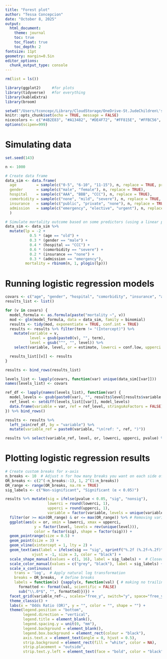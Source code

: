 ```yaml
---
title: "Forest plot"
author: "Tessa Concepcion"
date: "October 8, 2025"
output:
  html_document:
    theme: journal
    toc: true
    toc_float: true
    toc_depth: 2
fontsize: 11pt
geometry: margin=0.5in
editor_options: 
  chunk_output_type: console
---
```


```r
rm(list = ls())

library(ggplot2)     #for plots
library(tidyverse)   #for everything
library(kableExtra)
library(broom)

setwd("/Users/tconcepc/Library/CloudStorage/OneDrive-St.JudeChildren\'sResearchHospital/GitHub/figure-code/Alluvial\ plot")
knitr::opts_chunk$set(echo = TRUE, message = FALSE)
nicecolors <- c("#4B2E83", "#A13482", "#DE4F72", "#FF815E", "#FFBC56",  "#F9F871", "#7F7F7F")
options(scipen=999)

```

# Simulating data

```r

set.seed(143) 

n <- 1000

# Create data frame
data_sim <- data.frame(
  age         = sample(c("0-5", "6-10", "11-15"), n, replace = TRUE, prob = c(0.3, 0.5, 0.2)),
  gender      = sample(c("male", "female"), n, replace = TRUE),
  hospital    = sample(c("AAA", "BBB", "CCC"), n, replace = TRUE),
  comorbidity = sample(c("none", "mild", "severe"), n, replace = TRUE, prob = c(0.4, 0.4, 0.2)),
  insurance   = sample(c("public", "private", "none"), n, replace = TRUE, prob = c(0.5, 0.4, 0.1)),
  admission   = sample(c("emergency", "elective", "urgent"), n, replace = TRUE, prob = c(0.6, 0.3, 0.1))
  )

# Simulate mortality outcome based on some predictors (using a linear predictor for realism)
data_sim <- data_sim %>% 
  mutate(lp = -2 +
           0.5 * (age == "old") +
           0.3 * (gender == "male") +
           0.4 * (hospital == "CCC") +
           0.6 * (comorbidity == "severe") +
           0.2 * (insurance == "none") +
           0.3 * (admission == "emergency"),
         mortality = rbinom(n, 1, plogis(lp)))

```

# Running logistic regression models

```r

covars <- c("age", "gender", "hospital", "comorbidity", "insurance", "admission")
results_list <- list()

for (v in covars) {
  model_formula <- as.formula(paste("mortality ~", v))
  mod <- glm(model_formula, data = data_sim, family = binomial)
  results <- tidy(mod, exponentiate = TRUE, conf.int = TRUE)
  results <- results %>% filter(term != "(Intercept)") %>%
    mutate(variable = v,
           level = gsub(paste0(v), "", term),
           level = gsub("^", "", level)) %>%
    select(variable, level, or = estimate, lowerci = conf.low, upperci = conf.high, pvalue = p.value)

  results_list[[v]] <- results
}

results <- bind_rows(results_list)

levels_list <- lapply(covars, function(var) unique(data_sim[[var]]))
names(levels_list) <- covars

ref_df <- lapply(names(levels_list), function(var) {
  model_levels <- gsub(paste0(var), "", results$level[results$variable == var])
  ref_level <- setdiff(levels_list[[var]], model_levels)
  data.frame(variable = var, ref = ref_level, stringsAsFactors = FALSE)
}) %>% bind_rows()

results <- results %>%
  left_join(ref_df, by = "variable") %>%
  mutate(variable_ref = paste0(variable, "\n(ref: ", ref, ")"))

results %>% select(variable_ref, level, or, lowerci, upperci, pvalue) %>% kable()

```

# Plotting logistic regression results

```r

# Create custom breaks for x-axis
n_breaks <- 10  # Adjust n for how many breaks you want on each side of the x axis
OR_breaks <- c(2^(-n_breaks:-1), 1, 2^(1:n_breaks))
OR_range <- range(OR_breaks, na.rm = TRUE)
sig_labels <- c("Non-significant", "Significant (α < 0.05)")

results %>% mutate(sig = ifelse(pvalue < 0.05, "sig", "nonsig"),
                   lowerci = round(lowerci, 1),
                   upperci = round(upperci, 1),
                   variable = factor(variable, levels = unique(variable))) %>% # Keep things in the same order
  filter(or >= min(OR_range) & or <= max(OR_range)) %>% # Removing variables that have crazy wide OR
  ggplot(aes(x = or, xmin = lowerci, xmax = upperci,
             y = factor(level, levels = rev(unique(level))),
             color = factor(sig), shape = factor(sig))) +
  geom_pointrange(size = 0.5) +
  geom_point(size = 3) +
  geom_vline(xintercept = 1, lty = 2) +
  geom_text(aes(label = ifelse(sig == "sig", sprintf("%.2f (%.2f–%.2f)", or, lowerci, upperci), "")),
            vjust = -1, size = 3, color = "black") +
  scale_shape_manual(values = c(1, 16), label = sig_labels) +  # Closed circle for significant (16), open circle for not significant (1)
  scale_color_manual(values = c("grey", "black"), label = sig_labels) +
  scale_x_continuous(
    trans = 'log',  # Apply natural log transformation
    breaks = OR_breaks,  # Define breaks
    labels = function(x) {sapply(x, function(val) { # making no trailing 0s in the axis labels
      formatted <- format(val, scientific = FALSE)
      sub("\\.0*$", "", formatted)})}) +
  facet_grid(variable_ref~., scales="free_y", switch="y", space="free_y") +
  theme_classic() +
  labs(x = "Odds Ratio (OR)", y = "", color = "", shape = "") +
  theme(legend.position = "bottom",
        legend.direction = "vertical",
        legend.title = element_blank(),
        legend.spacing.y = unit(0, "mm"), 
        legend.background = element_blank(),
        legend.box.background = element_rect(colour = "black"),
        axis.text.x = element_text(angle = 0, hjust = 0.5),
        strip.background = element_rect(fill = "white", color = NA),
        strip.placement = "outside",
        strip.text.y.left = element_text(face = "bold", color = "black", angle = 0, hjust = 0.5, vjust = 1))

```


